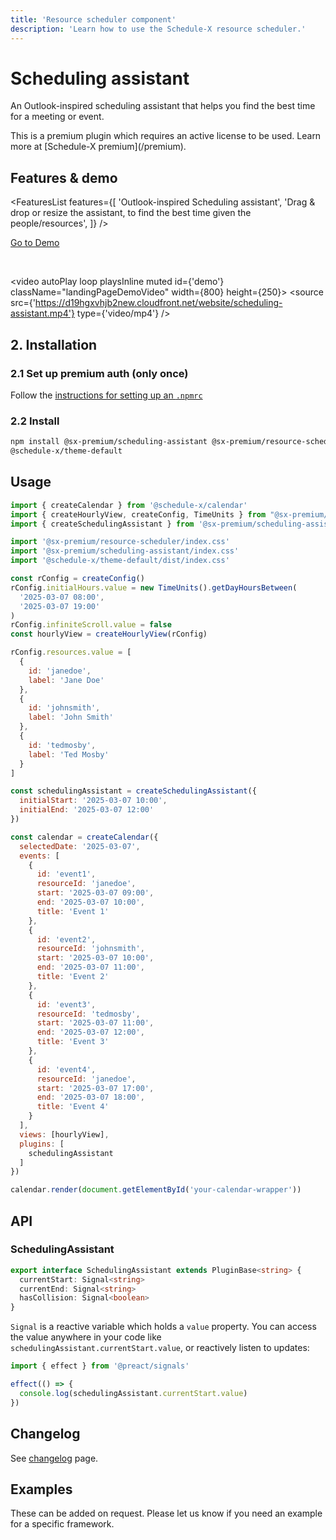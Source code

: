 ```yaml
---
title: 'Resource scheduler component'
description: 'Learn how to use the Schedule-X resource scheduler.'
---
```


# Scheduling assistant

An Outlook-inspired scheduling assistant that helps you find the best time for a meeting or event.


<Callout type="info">
  This is a premium plugin which requires an active license to be used. Learn more at [Schedule-X premium](/premium).
</Callout>

## Features & demo

<FeaturesList features={[
  'Outlook-inspired Scheduling assistant',
  'Drag & drop or resize the assistant, to find the best time given the people/resources',
]} />

[Go to Demo](/demos/scheduling-assistant)

<br />

<video autoPlay loop playsInline muted id={'demo'} className="landingPageDemoVideo" width={800} height={250}>
  <source src={'https://d19hgxvhjb2new.cloudfront.net/website/scheduling-assistant.mp4'} type={'video/mp4'} />
</video>

## 2. Installation

### 2.1 Set up premium auth (only once)

Follow the [instructions for setting up an `.npmrc`](/docs/calendar/installing-premium)


### 2.2 Install


```bash copy
npm install @sx-premium/scheduling-assistant @sx-premium/resource-scheduler @schedule-x/calendar
@schedule-x/theme-default
```

## Usage

```js
import { createCalendar } from '@schedule-x/calendar'
import { createHourlyView, createConfig, TimeUnits } from "@sx-premium/resource-scheduler";
import { createSchedulingAssistant } from '@sx-premium/scheduling-assistant'

import '@sx-premium/resource-scheduler/index.css'
import '@sx-premium/scheduling-assistant/index.css'
import '@schedule-x/theme-default/dist/index.css'

const rConfig = createConfig()
rConfig.initialHours.value = new TimeUnits().getDayHoursBetween(
  '2025-03-07 08:00',
  '2025-03-07 19:00'
)
rConfig.infiniteScroll.value = false
const hourlyView = createHourlyView(rConfig)

rConfig.resources.value = [
  {
    id: 'janedoe',
    label: 'Jane Doe'
  },
  {
    id: 'johnsmith',
    label: 'John Smith'
  },
  {
    id: 'tedmosby',
    label: 'Ted Mosby'
  }
]

const schedulingAssistant = createSchedulingAssistant({
  initialStart: '2025-03-07 10:00',
  initialEnd: '2025-03-07 12:00'
})

const calendar = createCalendar({
  selectedDate: '2025-03-07',
  events: [
    {
      id: 'event1',
      resourceId: 'janedoe',
      start: '2025-03-07 09:00',
      end: '2025-03-07 10:00',
      title: 'Event 1'
    },
    {
      id: 'event2',
      resourceId: 'johnsmith',
      start: '2025-03-07 10:00',
      end: '2025-03-07 11:00',
      title: 'Event 2'
    },
    {
      id: 'event3',
      resourceId: 'tedmosby',
      start: '2025-03-07 11:00',
      end: '2025-03-07 12:00',
      title: 'Event 3'
    },
    {
      id: 'event4',
      resourceId: 'janedoe',
      start: '2025-03-07 17:00',
      end: '2025-03-07 18:00',
      title: 'Event 4'
    }
  ],
  views: [hourlyView],
  plugins: [
    schedulingAssistant
  ]
})

calendar.render(document.getElementById('your-calendar-wrapper'))
```


## API

### SchedulingAssistant

```ts
export interface SchedulingAssistant extends PluginBase<string> {
  currentStart: Signal<string>
  currentEnd: Signal<string>
  hasCollision: Signal<boolean>
}
```

`Signal` is a reactive variable which holds a `value` property. You can access the value anywhere in your code like
`schedulingAssistant.currentStart.value`, or reactively listen to updates:

```ts
import { effect } from '@preact/signals'

effect(() => {
  console.log(schedulingAssistant.currentStart.value)
})
```

## Changelog

See [changelog](/premium-changelog) page.

## Examples

These can be added on request. Please let us know if you need an example for a specific framework.
